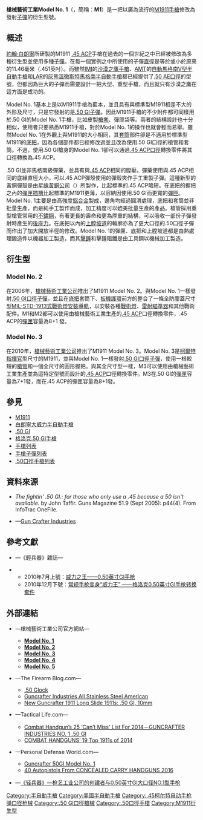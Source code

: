 {{noteTA
|G1=軍事
|G2=長度單位
|G3=Firearms
|1=zh:約翰·白朗寧;zh-hans:约翰·白朗宁;zh-hant:約翰·白朗寧;zh-cn:约翰·勃朗宁;
|2=zh:馬格南;zh-hans:马格南;zh-hant:麥格農;zh-cn:马格南;zh-tw:麥格農;zh-hk:麥林;zh-mo:麥林;
|3=zh-hant:滑套;zh-hans:套筒;
|4=zh:護環;zh-hans:护环;zh-hant:護弓;
}}
{{Infobox Weapon
|name= {{Lang|en|Caliber .50 GI, Model No 1.}}
|image= File:GI ModelNo1.png
|image_size= 300px
|caption= Model No. 1與備用彈匣和兩發{{link-en|.50 GI|.50 GI}}[[子彈|子彈]]
|origin= {{flagcountry|United States}}
|type= [[半自動手槍|半自動手槍]]
<!-- Type selection -->
|is_ranged= yes
|is_bladed= 
|is_explosive= 
|is_artillery= 
|is_vehicle= 
|is_missile= 
|is_UK= 
<!-- Service history -->
|service= 
|used_by= 
|wars= 
<!-- Production history -->
|designer= 維克·提貝茲
|design_date= 
|manufacturer= [[槍械藝術工業公司|槍械藝術工業公司]]
|unit_cost= 
|production_date= 
|number= 
|variants= <div class="NavFrame collapsed" style="color: black; background-color: #FFFFFF; margin: 0 auto; padding: 0 10px; text-align: left;"><div class="NavHead" style="background-color: #FFFFFF; margin: 0 auto; padding: 0 10px; font-weight:normal;"></div><div class="NavContent" style="background-color: #FFFFFF; margin: 0 auto; padding: 0 10px;">
* [[#Model_No._2|Model No. 2]]
* [[#Model_No._3|Model No. 3]]
* [[M1911手槍|M1911]]
</div>
</div>
<!-- General specifications -->
|spec_label= 
|weight= <div class="NavFrame collapsed" style="color: black; background-color: #FFFFFF; margin: 0 auto; padding: 0 10px; text-align: left;"><div class="NavHead" style="background-color: #FFFFFF; margin: 0 auto; padding: 0 10px; font-weight:normal;"></div><div class="NavContent" style="background-color: #FFFFFF; margin: 0 auto; padding: 0 10px;">
* 空槍：1,134[[克|克]]（40[[盎司|盎司]]，2.5[[磅|磅]]）
* 上彈：1,334克（47.06盎司，2.94磅）
</div>
</div>
|length= 215.9[[毫米|毫米]]（8.5[[英寸|英寸]]）
|part_length= 127毫米（5英吋）
|width= 
|height= 
|diameter= 
|crew= 
<!-- Ranged weapon specifications --> 
|cartridge= {{link-en|.50 GI|.50 GI}}
|caliber= 12.7毫米（.50英吋）
|barrels= 1根，[[不鏽鋼|不鏽鋼]]製，無[[槍口|槍口]]裝置
|action= <div class="NavFrame collapsed" style="color: black; background-color: #FFFFFF; margin: 0 auto; padding: 0 10px; text-align: left;"><div class="NavHead" style="background-color: #FFFFFF; margin: 0 auto; padding: 0 10px; font-weight:normal;"></div><div class="NavContent" style="background-color: #FFFFFF; margin: 0 auto; padding: 0 10px;">
* [[後座作用|槍管短行程後座作用]]
* [[扳机#单动式|單動操作扳機]]
</div>
</div>
|mode= {{Link-en|半自動槍械|Semi-automatic firearm|半自動}}
|rate= 
|velocity= 267[[米每秒|米／秒]]（876[[英尺每秒|英尺／秒]]）
|energy= 
|range= 68.58[[米_(单位)|公尺]]（75[[码|码]]）
|max_range= 
|feed= {{link-en|.50 GI|.50 GI}}：7發可拆卸式[[彈匣|彈匣]]（標準容量彈匣）
|sights= [[機械瞄具|機械瞄具]]：<div class="NavFrame collapsed" style="color: black; background-color: #FFFFFF; margin: 0 auto; padding: 0 10px; text-align: left;"><div class="NavHead" style="background-color: #FFFFFF; margin: 0 auto; padding: 0 10px; font-weight:normal;"></div><div class="NavContent" style="background-color: #FFFFFF; margin: 0 auto; padding: 0 10px;">
* [[Heinie_Slant公司|Heinie Slant]]生產的[[氚|氚]]光夜間用固定瞄具
* [[Trijicon公司|Trijicon]]生產的氚光夜間用瞄準具
</div>
</div>
<!-- 火炮規格 -->
|breech= 
|recoil= 
|carriage= 
|elevation= 
|traverse= 
<!-- 刃器規格 --> 
|blade_type= 
|hilt_type= 
|sheath_type= 
|head_type= 
|haft_type= 
<!-- 爆炸物內填炸藥規格 --> 
|filling= 
|filling_weight= 
|detonation= 
|yield= 
<!-- 車輛/飛彈 規格 -->
|armour= 
|primary_armament= 
|secondary_arament= 
|engine= 
|engine_power= 
|transmission= 
|payload_capacity= 
|fuel_capacity= 
|pw_ratio= 
|suspension= 
|clearance= 
|vehicle_range= 
|speed= 
|guidance= 
|steering= 
<!-- missiles only -->
|wingspan= 
|propellant= 
|ceiling= 
|altitude= 
|depth= 
|boost= 
|accuracy= 
|launch_platform= 
|transport= 
}}

'''槍械藝術工業Model No. 1'''（{{Lang-en|'''Guncrafter Industries Model No. 1'''}}，簡稱：'''M1'''）是一把以廣為流行的[[M1911手槍|M1911手槍]]修改為發射{{link-en|.50 GI|.50 GI}}[[子彈|子彈]]的衍生型號。

== 概述 ==
[[約翰·白朗寧|約翰·白朗寧]]所研製的M1911 [[.45_ACP|.45 ACP]]手槍在過去的一個世紀之中已經被修改為多種衍生型並使用多種[[子彈|子彈]]。在每一個實例之中所使用的子彈[[直徑|直徑]]是等於或小於原來的11.46毫米（.451英吋）。而雖然[[以色列軍事工業|IMI]]的[[沙漠之鷹手槍|沙漠之鷹手槍]]、[[阿卡迪亞機器及工具公司|AMT]]的[[自動馬格南V型半自動手槍|自動馬格南V型半自動手槍]]和[[L.A.R.製造公司|LAR]]的[[灰熊溫徹斯特馬格南半自動手槍|灰熊溫徹斯特馬格南半自動手槍]]都已經提供了[[.50_AE|.50 AE]][[口徑|口徑]]的型號，但都因為巨大的子彈而需要設計一把大型、重型手槍，而且就只有沙漠之鷹在這方面是成功的。

Model No. 1基本上是以M1911手槍為藍本，並且具有與標準型M1911相差不大的外形及尺寸，只是它發射的是[[.50_GI|.50 GI]][[子彈|子彈]]。因此M1911手槍的不少附件都可同樣用於.50 GI的Model No. 1手槍，比如皮製[[槍套|槍套]]、彈匣袋等。兩者的結構設計也十分相似，使用者只要熟悉M1911手槍，對於Model No. 1的操作也就會輕而易舉。雖然Model No. 1在外觀上與M1911的大小相同，其[[手槍套筒|套筒]]部件卻是不適用於標準型M1911的[[机匣|底把]]，因為各個部件都已經修改過並且改為使用.50 GI口徑的槍管和套筒。不過，使用.50 GI槍身的Model No. 1卻可以通過[[.45_ACP|.45 ACP]][[口徑|口徑]]轉換零件將其口徑轉換為.45 ACP。

.50 GI並非馬格南級彈藥，並具有與[[.45_ACP|.45 ACP]]相同的膛壓。彈藥使用與.45 ACP相同的底緣直徑大小，可以.45 ACP彈殼使用的彈殼夾作手工重製子彈。這種新型的黃銅彈殼是由[[星線黃銅公司|星線黃銅公司]]（{{Lang-en|Starline Brass}}）所製作，比起標準的.45 ACP略短。在底把的握把之內的[[彈匣插槽|彈匣插槽]]比起標準的M1911更薄，以容納因使用.50 GI而更寬的[[彈匣|彈匣]]。Model No. 1主要是由高強度[[鋁合金|鋁合金]]製成，邊角均經過圓滑處理，底把和套筒並非批量生產，而是純手工製作而成，加工精度可以媲美批量生產的產品。槍管採用重型{{Link-en|比賽等級|Match grade}}槍管常用的[[不鏽鋼|不鏽鋼]]，有著更長的壽命和更為厚重的結構，可以吸收一部份子彈發射時產生的[[後座力|後座力]]。在底把以內的[[上膛坡道|上膛坡道]]的輪廓亦為了更大口徑的.50口徑子彈而作出了加大開放半徑的修改。Model No. 1的彈匣、底把和上膛坡道都是由熱處理鍛造件以機器加工製造，而其[[擊錘|擊錘]]和擊錘阻鐵是由工具鋼以機械加工製造。

== 衍生型 ==
=== Model No. 2 ===
在2006年，[[槍械藝術工業公司|槍械藝術工業公司]]推出了M1911 Model No. 2。與Model No. 1一樣發射[[.50_GI|.50 GI]][[口徑|口徑]][[子彈|子彈]]，並且在[[机匣|底把]]套筒下、[[扳機護環|扳機護環]]前方的{{Link-en|防塵蓋|Dust cover (firearms)}}整合了一條全防塵蓋尺寸型[[皮卡汀尼導軌|MIL-STD-1913式戰術燈安裝導軌]]，以安裝各種[[戰術燈|戰術燈]]、[[雷射瞄準器|雷射瞄準器]]和其他戰術配件。M1和M2都可以使用由槍械藝術工業生產的[[.45_ACP|.45 ACP]]口徑轉換零件，.45 ACP的[[彈匣|彈匣]]容量為8+1 發。

=== Model No. 3 ===
在2010年，[[槍械藝術工業公司|槍械藝術工業公司]]推出了M1911 Model No. 3。Model No. 3是[[柯爾特指揮官手槍|柯爾特指揮官]]型尺寸的M1911，並與Model No. 1一樣發射[[.50_GI|.50 GI]][[口徑|口徑]][[子彈|子彈]]，使用一根較短的[[槍管|槍管]]和一個全尺寸的圓形握把。與其全尺寸型一樣，M3可以使用由槍械藝術工業生產並為這特定型號而設計的[[.45_ACP|.45 ACP]]口徑轉換零件。M3在.50 GI的[[彈匣|彈匣]]容量為7+1發，而在.45 ACP的彈匣容量為8+1發。

== 參見 ==
{{div col|cols=2}}
* [[M1911手槍|M1911]]
* [[白朗寧大威力半自動手槍|白朗寧大威力半自動手槍]]
* [[.50_GI|.50 GI]]
* [[格洛克.50_GI手槍|格洛克.50 GI手槍]]
* [[手槍列表|手槍列表]]
* [[手槍子彈列表|手槍子彈列表]]
* [[.50口徑手槍列表|.50口徑手槍列表]]
{{div col end}}

== 資料來源 ==
<div class="references-small">
<references />
* ''The fightin' .50 GI.: for those who only use a .45 because a 50 isn't available.'' by  John Taffir. Guns Magazine 51.9 (Sept 2005): p44(4). From InfoTrac OneFile. 
* {{en icon}}—[http://www.guncrafterindustries.com Gun Crafter Industries] {{Wayback|url=http://www.guncrafterindustries.com/ |date=20210314165844 }}
</div>

== 參考文獻 ==
* {{zh-hans icon}}—《輕兵器》雜誌—
{{div col|cols=2}}
** 2010年7月上號：[https://web.archive.org/web/20140225153016/http://www.qbq.com.cn/a/bencandy.php?fid=33&id=865 威力之王——0.50英寸GI手枪]
** 2010年12月下號：[https://web.archive.org/web/20140225151431/http://www.qbq.com.cn/a/bencandy.php?fid=33&id=1455 常规手枪变身“威力王” ——格洛克0.50英寸GI手枪转换套件]
{{div col end}}

== 外部連結 ==
{{div col|cols=2}}
* {{en icon}}—槍械藝術工業公司官方網站—
** [https://web.archive.org/web/20160407195846/http://guncrafterindustries.com/model-no-1/ '''Model No. 1''']
** [http://guncrafterindustries.com/model-no-2/ '''Model No. 2'''] {{Wayback|url=http://guncrafterindustries.com/model-no-2/ |date=20170809204655 }}
** [http://guncrafterindustries.com/model-no-3/ '''Model No. 3'''] {{Wayback|url=http://guncrafterindustries.com/model-no-3/ |date=20170729122700 }}
** [http://guncrafterindustries.com/model-no-4/ '''Model No. 4'''] {{Wayback|url=http://guncrafterindustries.com/model-no-4/ |date=20170729124557 }}
** [https://web.archive.org/web/20160406192522/http://guncrafterindustries.com/model-no-5/ '''Model No. 5''']
* {{en icon}}—The Firearm Blog.com—
** [http://www.thefirearmblog.com/blog/2008/03/27/50-glock/ .50 Glock] {{Wayback|url=http://www.thefirearmblog.com/blog/2008/03/27/50-glock/ |date=20210121220645 }}
** [http://www.thefirearmblog.com/blog/2014/03/05/guncrafter-industries-stainless-steel-american/ Guncrafter Industries All Stainless Steel American] {{Wayback|url=http://www.thefirearmblog.com/blog/2014/03/05/guncrafter-industries-stainless-steel-american/ |date=20200928130856 }}
** [http://www.thefirearmblog.com/blog/2016/10/05/new-guncrafter-1911-long-slide-1911s-50-gi-10mm/ New Guncrafter 1911 Long Slide 1911s: .50 GI, 10mm] {{Wayback|url=http://www.thefirearmblog.com/blog/2016/10/05/new-guncrafter-1911-long-slide-1911s-50-gi-10mm/ |date=20201031170623 }}
* {{en icon}}—Tactical Life.com—
** [http://www.tactical-life.com/firearms/combat-handguns-25-cant-miss-list-for-2014/4/ Combat Handgun’s 25 ‘Can’t Miss’ List For 2014－GUNCRAFTER INDUSTRIES NO. 1 .50 GI] {{Wayback|url=http://www.tactical-life.com/firearms/combat-handguns-25-cant-miss-list-for-2014/4/ |date=20160430130546 }}
** [http://www.tactical-life.com/firearms/combat-handguns-22-top-1911s-2014/2/ COMBAT HANDGUNS’ 19 Top 1911s of 2014] {{Wayback|url=http://www.tactical-life.com/firearms/combat-handguns-22-top-1911s-2014/2/ |date=20141219055356 }}
* {{en icon}}—Personal Defense World.com—
** [http://www.personaldefenseworld.com/2013/11/guncrafter-50gi-model-1/ Guncrafter 50GI Model No. 1] {{Wayback|url=http://www.personaldefenseworld.com/2013/11/guncrafter-50gi-model-1/ |date=20171127232712 }}
** [https://web.archive.org/web/20151006043101/http://www.personaldefenseworld.com/2015/10/40-autopistols-from-concealed-carry-handguns-2016/#guncrafter-model-3-2 40 Autopistols From CONCEALED CARRY HANDGUNS 2016]
* {{zh-hans icon}}—[http://qkzz.net/article/d00a2df0-48e9-4383-8219-1b3fa643bc97.htm 《轻兵器》—枪艺工业公司的创建者与0.50英寸GI大口径NO.1型手枪]{{Dead link}}
{{div col end}}

[[Category:半自動手槍|Category:半自動手槍]]
[[Category:美國半自動手槍|Category:美國半自動手槍]]
[[Category:.45柯尔特自动手枪弹口径枪械|Category:.45柯尔特自动手枪弹口径枪械]]
[[Category:.50_GI口徑槍械|Category:.50 GI口徑槍械]]
[[Category:.50口徑手槍|Category:.50口徑手槍]]
[[Category:M1911衍生型|Category:M1911衍生型]]
